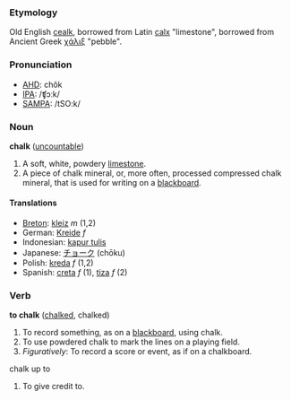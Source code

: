 ===Etymology===
Old English [[cealk]], borrowed from Latin [[calx]] "limestone", borrowed from Ancient Greek [[χάλιξ]] "pebble".

===Pronunciation===
*[[w:AHD|AHD]]: chôk
*[[w:IPA|IPA]]: /ʧɔːk/
*[[w:SAMPA|SAMPA]]: /tSO:k/

===Noun===
'''chalk''' ([[uncountable]])

#A soft, white, powdery [[limestone]].
#A piece of chalk mineral, or, more often, processed compressed chalk mineral, that is used for writing on a [[blackboard]].

====Translations====
*[[Breton]]: [[kleiz]] ''m'' (1,2)
*German: [[Kreide]] ''f''
*Indonesian: [[kapur tulis]]
*Japanese: [[チョーク]] (chōku)
*Polish: [[kreda]] ''f'' (1,2)
*Spanish: [[creta]] ''f'' (1), [[tiza]] ''f'' (2)

===Verb===
'''to chalk''' ([[chalked]], chalked)

#To record something, as on a [[blackboard]], using chalk.
#To use powdered chalk to mark the lines on a playing field.
#''Figuratively'': To record a score or event, as if on a chalkboard.
;chalk up to
#To give credit to.